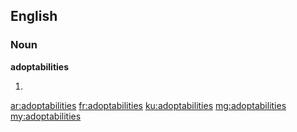 ==English==

===Noun===
'''adoptabilities'''
# {{plural of|adoptability}}

[[ar:adoptabilities]]
[[fr:adoptabilities]]
[[ku:adoptabilities]]
[[mg:adoptabilities]]
[[my:adoptabilities]]